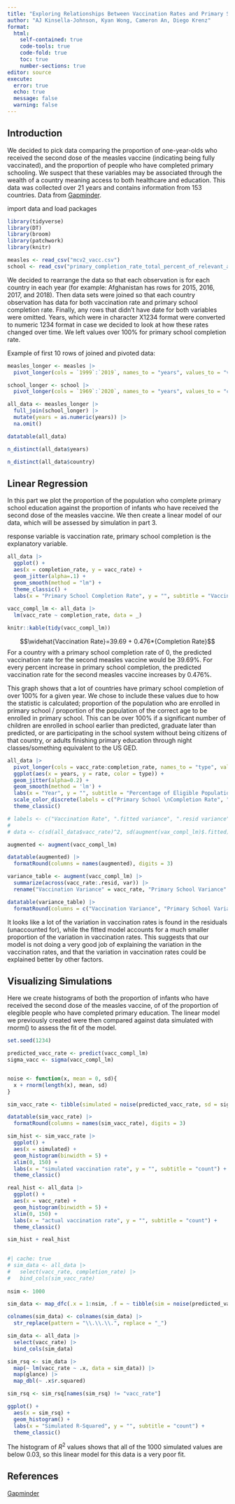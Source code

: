 ```yaml
---
title: "Exploring Relationships Between Vaccination Rates and Primary School Completion"
author: "AJ Kinsella-Johnson, Kyan Wong, Cameron An, Diego Krenz"
format: 
  html:
    self-contained: true
    code-tools: true
    code-fold: true
    toc: true
    number-sections: true
editor: source
execute: 
  error: true
  echo: true
  message: false
  warning: false
---
```


## Introduction

We decided to pick data comparing the proportion of one-year-olds who received the second dose of the measles vaccine (indicating being fully vaccinated), and the proportion of people who have completed primary schooling. We suspect that these variables may be associated through the wealth of a country meaning access to both healthcare and education. This data was collected over 21 years and contains information from 153 countries. Data from [Gapminder](https://www.gapminder.org/data/). 

import data and load packages

```r
library(tidyverse)
library(DT)
library(broom)
library(patchwork)
library(knitr)

measles <- read_csv("mcv2_vacc.csv")
school <- read_csv("primary_completion_rate_total_percent_of_relevant_age_group.csv")


```



We decided to rearrange the data so that each observation is for each country in each year (for example: Afghanistan has rows for 2015, 2016, 2017, and 2018). Then data sets were joined so that each country observation has data for both vaccination rate and primary school completion rate. Finally, any rows that didn't have date for both variables were omitted. Years, which were in character X1234 format were converted to numeric 1234 format in case we decided to look at how these rates changed over time. We left values over 100% for primary school completion rate.

Example of first 10 rows of joined and pivoted data:

```r
measles_longer <- measles |>
  pivot_longer(cols = `1999`:`2019`, names_to = "years", values_to = "vacc_rate")

school_longer <- school |>
  pivot_longer(cols = `1969`:`2020`, names_to = "years", values_to = "completion_rate")

all_data <- measles_longer |>
  full_join(school_longer) |>
  mutate(years = as.numeric(years)) |>
  na.omit()

datatable(all_data)

n_distinct(all_data$years)

n_distinct(all_data$country)

```


## Linear Regression
In this part we plot the proportion of the population who complete primary school education against the proportion of infants who have received the second dose of the measles vaccine. We then create a linear model of our data, which will be assessed by simulation in part 3.


response variable is vaccination rate, primary school completion is the explanatory variable.
```r
all_data |>
  ggplot() +
  aes(x = completion_rate, y = vacc_rate) +
  geom_jitter(alpha=.1) +
  geom_smooth(method = "lm") +
  theme_classic() + 
  labs(x = "Primary School Completion Rate", y = "", subtitle = "Vaccination Rate", title = "Primary school completion rates against vaccination rates")
  
vacc_compl_lm <- all_data |>
  lm(vacc_rate ~ completion_rate, data = _)

knitr::kable(tidy(vacc_compl_lm))

```
$$\widehat{Vaccination Rate}=39.69 + 0.476*{Completion Rate}$$
For a country with a primary school completion rate of 0, the predicted vaccination rate for the second measles vaccine would be 39.69%. For every percent increase in primary school completion, the predicted vaccination rate for the second measles vaccine increases by 0.476%.


This graph shows that a lot of countries have primary school completion of over 100% for a given year. We chose to include these values due to how the statistic is calculated; proportion of the population who are enrolled in primary school / proportion of the population of the correct age to be enrolled in primary school. This can be over 100% if a significant number of children are enrolled in school earlier than predicted, graduate later than predicted, or are participating in the school system without being citizens of that country, or adults finishing primary education through night classes/something equivalent to the US GED.

```r
all_data |>
  pivot_longer(cols = vacc_rate:completion_rate, names_to = "type", values_to = "rate") |>
  ggplot(aes(x = years, y = rate, color = type)) +
  geom_jitter(alpha=0.2) +
  geom_smooth(method = 'lm') + 
  labs(x = "Year", y = "", subtitle = "Percentage of Eligible Population", color="Variable", title = "Rates of Primary School Completion and Vaccination over time") + 
  scale_color_discrete(labels = c("Primary School \nCompletion Rate", "Vaccination Rate")) + 
  theme_classic()

```


```r

# labels <- c("Vaccination Rate", ".fitted variance", ".resid variance")
# 
# data <- c(sd(all_data$vacc_rate)^2, sd(augment(vax_compl_lm)$.fitted)^2, sd(augment(vax_compl_lm)$.resid)^2)

augmented <- augment(vacc_compl_lm)

datatable(augmented) |>
  formatRound(columns = names(augmented), digits = 3)

variance_table <- augment(vacc_compl_lm) |>
  summarize(across(vacc_rate:.resid, var)) |>
  rename("Vaccination Variance" = vacc_rate, "Primary School Variance" = completion_rate, "Fitted Variance" = .fitted, "Residuals Variance" = .resid)

datatable(variance_table) |>
  formatRound(columns = c("Vaccination Variance", "Primary School Variance", "Fitted Variance", "Residuals Variance"), digits = 3)


```

It looks like a lot of the variation in vaccination rates is found  in the residuals (unaccounted for), while the fitted model accounts for a much smaller proportion of the variation in vaccination rates. This suggests that our model is not doing a very good job of explaining the variation in the vaccination rates, and that the variation in vaccination rates could be explained better by other factors.


## Visualizing Simulations
Here we create histograms of both the proportion of infants who have received the second dose of the measles vaccine, of of the proportion of elegible people who have completed primary education. The linear model we previously created were then compared against data simulated with rnorm() to assess the fit of the model.

```r
set.seed(1234)

predicted_vacc_rate <- predict(vacc_compl_lm)
sigma_vacc <- sigma(vacc_compl_lm)


noise <- function(x, mean = 0, sd){
  x + rnorm(length(x), mean, sd)
}

sim_vacc_rate <- tibble(simulated = noise(predicted_vacc_rate, sd = sigma_vacc))

datatable(sim_vacc_rate) |>
  formatRound(columns = names(sim_vacc_rate), digits = 3)

```

```r
sim_hist <- sim_vacc_rate |>
  ggplot() +
  aes(x = simulated) +
  geom_histogram(binwidth = 5) + 
  xlim(0, 150) + 
  labs(x = "simulated vaccination rate", y = "", subtitle = "count") + 
  theme_classic()

real_hist <- all_data |>
  ggplot() +
  aes(x = vacc_rate) +
  geom_histogram(binwidth = 5) + 
  xlim(0, 150) + 
  labs(x = "actual vaccination rate", y = "", subtitle = "count") + 
  theme_classic()

sim_hist + real_hist
    
```


```r
#| cache: true
# sim_data <- all_data |>
#   select(vacc_rate, completion_rate) |>
#   bind_cols(sim_vacc_rate)
  
nsim <- 1000

sim_data <- map_dfc(.x = 1:nsim, .f = ~ tibble(sim = noise(predicted_vacc_rate, sd = sigma_vacc))) 

colnames(sim_data) <- colnames(sim_data) |>
  str_replace(pattern = "\\.\\.\\.", replace = "_")

sim_data <- all_data |>
  select(vacc_rate) |>
  bind_cols(sim_data)

sim_rsq <- sim_data |>
  map(~ lm(vacc_rate ~ .x, data = sim_data)) |>
  map(glance) |>
  map_dbl(~ .x$r.squared)

sim_rsq <- sim_rsq[names(sim_rsq) != "vacc_rate"]

ggplot() + 
  aes(x = sim_rsq) + 
  geom_histogram() + 
  labs(x = "Simulated R-Squared", y = "", subtitle = "count") + 
  theme_classic()
```
The histogram of $R^2$ values shows that all of the 1000 simulated values are below 0.03, so this linear model for this data is a very poor fit.

## References
[Gapminder](https://www.gapminder.org/data/)

